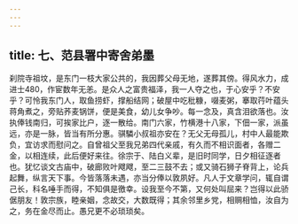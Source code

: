 ```yaml
---
---
---
```

title: 七、范县署中寄舍弟墨
---



刹院寺祖坟，是东门一枝大家公共的，我因葬父母无地，遂葬其傍。得风水力，成进士480，作宦数年无恙。是众人之富贵福泽，我一人夺之也，于心安乎？不安乎？可怜我东门人，取鱼捞虾，撑船结网；破屋中吃秕糠，啜麦粥，搴取荇叶蕴头蒋角煮之，旁贴荞麦锅饼，便是美食，幼儿女争吵。每一念及，真含泪欲落也。汝执俸钱南归，可挨家比户，逐一散给。南门六家，竹横港十八家，下佃一家，派虽远，亦是一脉，皆当有所分惠。骐驎小叔祖亦安在？无父无母孤儿，村中人最能欺负，宜访求而慰问之。自曾祖父至我兄弟四代亲戚，有久而不相识面者，各赠二金，以相连续，此后便好来往。徐宗于、陆白义辈，是旧时同学，日夕相征逐者也。犹忆谈文古庙中，破廊败叶飕飕，至二三鼓不去；或又骑石狮子脊背上，论兵起舞，纵言天下事。今皆落落未遇，亦当分俸以敦夙好。凡人于文章学问，辄自谓己长，科名唾手而得，不知俱是徼幸。设我至今不第，又何处叫屈来？岂得以此骄倨朋友！敦宗族，睦亲姻，念故交，大数既得；其余邻里乡党，相赒相恤，汝自为之，务在金尽而止。愚兄更不必琐琐矣。